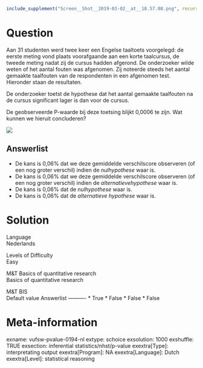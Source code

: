 ```r
include_supplement("Screen__Shot__2019-03-02__at__18.57.08.png", recursive = TRUE)
```

Question
========
Aan 31 studenten werd twee keer een Engelse taaltoets voorgelegd: de
eerste meting vond plaats voorafgaande aan een korte taalcursus, de
tweede meting nadat zij de cursus hadden afgerond. De onderzoeker wilde
weten of het aantal fouten was afgenomen. Zij noteerde steeds het aantal
gemaakte taalfouten van de respondenten in een afgenomen test. Hieronder
staan de resultaten.  
  
De onderzoeker toetst de hypothese dat het aantal gemaakte taalfouten na
de cursus significant lager is dan voor de cursus.  
  
De geobserveerde P-waarde bij deze toetsing blijkt 0,0006 te zijn. Wat
kunnen we hieruit concluderen?  
  
![](Screen__Shot__2019-03-02__at__18.57.08.png)

Answerlist
----------
* De kans is 0,06% dat we deze gemiddelde verschilscore observeren (of een
  nog groter verschil) indien de *nulhypothese* waar is.
* De kans is 0,06% dat we deze gemiddelde verschilscore observeren (of een
  nog groter verschil) indien de *alternatievehypothese* waar is.
* De kans is 0,06% dat de *nulhypothese* waar is.
* De kans is 0,06% dat de *alternatieve hypothese* waar is.

Solution
========











Language  
Nederlands

Levels of Difficulty  
Easy

M&T Basics of quantitative research  
Basics of quantitative research

M&T BIS  
Default value
Answerlist
----------
* True
* False
* False
* False

Meta-information
================
exname: vufsw-pvalue-0194-nl
extype: schoice
exsolution: 1000
exshuffle: TRUE
exsection: inferential statistics/nhst/p-value
exextra[Type]: interpretating output
exextra[Program]: NA
exextra[Language]: Dutch
exextra[Level]: statistical reasoning

